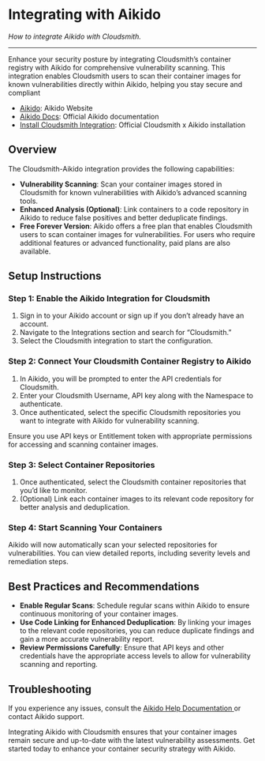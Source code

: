


# Integrating with Aikido

_How to integrate Aikido with Cloudsmith._

---

Enhance your security posture by integrating Cloudsmith’s container registry with Aikido for comprehensive vulnerability scanning. This integration enables Cloudsmith users to scan their container images for known vulnerabilities directly within Aikido, helping you stay secure and compliant

- [Aikido](https://www.aikido.dev/): Aikido Website
- [Aikido Docs](https://help.aikido.dev/doc): Official Aikido documentation 
- [Install Cloudsmith Integration](https://integrations.aikido.dev/integrations/cloudsmith): Official Cloudsmith x Aikido installation

## Overview

The Cloudsmith-Aikido integration provides the following capabilities:

- **Vulnerability Scanning**: Scan your container images stored in Cloudsmith for known vulnerabilities with Aikido’s advanced scanning tools.
- **Enhanced Analysis (Optional)**: Link containers to a code repository in Aikido to reduce false positives and better deduplicate findings.
- **Free Forever Version**: Aikido offers a free plan that enables Cloudsmith users to scan container images for vulnerabilities. For users who require additional features or advanced functionality, paid plans are also available.

## Setup Instructions

### Step 1: Enable the Aikido Integration for Cloudsmith

1. Sign in to your Aikido account or sign up if you don’t already have an account.
2. Navigate to the Integrations section and search for “Cloudsmith.”
3. Select the Cloudsmith integration to start the configuration.

### Step 2: Connect Your Cloudsmith Container Registry to Aikido

1. In Aikido, you will be prompted to enter the API credentials for Cloudsmith.
2. Enter your Cloudsmith Username, API key along with the Namespace to authenticate.
3. Once authenticated, select the specific Cloudsmith repositories you want to integrate with Aikido for vulnerability scanning.

<BlockImage src={aikido_auth} alt=""></BlockImage>

<Note variant="note" headline="Permissions">
Ensure you use API keys or Entitlement token with appropriate permissions for accessing and scanning container images.
</Note>

### Step 3: Select Container Repositories

1. Once authenticated, select the Cloudsmith container repositories that you’d like to monitor.
2. (Optional) Link each container images to its relevant code repository for better analysis and deduplication.

<BlockImage src={aikido_linkImages} alt="aikido_linkImages"></BlockImage>

### Step 4: Start Scanning Your Containers

Aikido will now automatically scan your selected repositories for vulnerabilities. You can view detailed reports, including severity levels and remediation steps.

<BlockImage src={aikido_scan} alt=""></BlockImage>

## Best Practices and Recommendations

- **Enable Regular Scans**: Schedule regular scans within Aikido to ensure continuous monitoring of your container images.
- **Use Code Linking for Enhanced Deduplication**: By linking your images to the relevant code repositories, you can reduce duplicate findings and gain a more accurate vulnerability report.
- **Review Permissions Carefully**: Ensure that API keys and other credentials have the appropriate access levels to allow for vulnerability scanning and reporting.

## Troubleshooting

If you experience any issues, consult the [Aikido Help Documentation ](https://help.aikido.dev/container-image-scanning/standalone-registries/cloudsmith-container-registry)or contact Aikido support.

Integrating Aikido with Cloudsmith ensures that your container images remain secure and up-to-date with the latest vulnerability assessments. Get started today to enhance your container security strategy with Aikido.